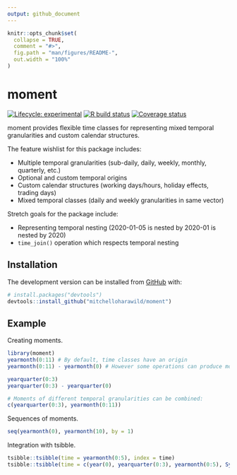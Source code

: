 ```yaml
---
output: github_document
---
```


<!-- README.md is generated from README.Rmd. Please edit that file -->

```r
knitr::opts_chunk$set(
  collapse = TRUE,
  comment = "#>",
  fig.path = "man/figures/README-",
  out.width = "100%"
)
```

# moment

<!-- badges: start -->
[![Lifecycle: experimental](https://img.shields.io/badge/lifecycle-experimental-orange.svg)](https://www.tidyverse.org/lifecycle/#experimental)
[![R build status](https://github.com/mitchelloharawild/moment/workflows/R-CMD-check/badge.svg)](https://github.com/mitchelloharawild/moment/actions)
[![Coverage status](https://codecov.io/gh/mitchelloharawild/moment/branch/master/graph/badge.svg)](https://codecov.io/github/mitchelloharawild/moment?branch=master)
<!-- badges: end -->

moment provides flexible time classes for representing mixed temporal granularities
and custom calendar structures.

The feature wishlist for this package includes:

* Multiple temporal granularities (sub-daily, daily, weekly, monthly, quarterly, etc.)
* Optional and custom temporal origins
* Custom calendar structures (working days/hours, holiday effects, trading days)
* Mixed temporal classes (daily and weekly granularities in same vector)

Stretch goals for the package include:

* Representing temporal nesting (2020-01-05 is nested by 2020-01 is nested by 2020)
* `time_join()` operation which respects temporal nesting

## Installation

<!-- You can install the released version of moment from [CRAN](https://CRAN.R-project.org) with: -->

<!-- ``` r -->
<!-- install.packages("moment") -->
<!-- ``` -->

The development version can be installed from [GitHub](https://github.com/) with:

``` r
# install.packages("devtools")
devtools::install_github("mitchelloharawild/moment")
```
## Example

Creating moments.

```r
library(moment)
yearmonth(0:11) # By default, time classes have an origin
yearmonth(0:11) - yearmonth(0) # However some operations can produce moments without origins

yearquarter(0:3)
yearquarter(0:3) - yearquarter(0)

# Moments of different temporal granularities can be combined:
c(yearquarter(0:3), yearmonth(0:11))
```
Sequences of moments.

```r
seq(yearmonth(0), yearmonth(10), by = 1)
```

Integration with tsibble.

```r
tsibble::tsibble(time = yearmonth(0:5), index = time)
tsibble::tsibble(time = c(year(0), yearquarter(0:3), yearmonth(0:5), Sys.Date()), index = time)
```


